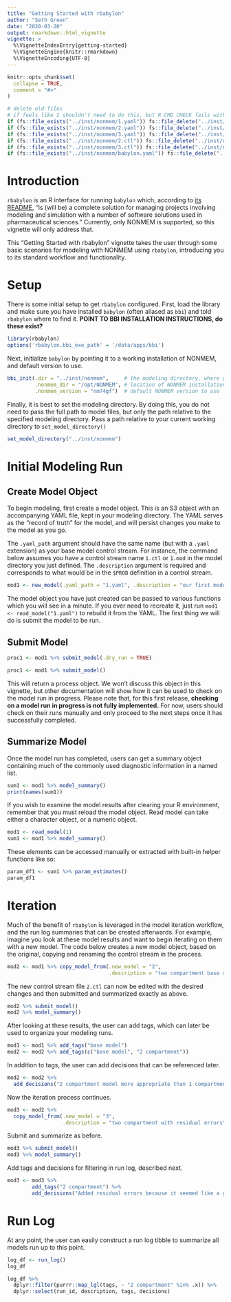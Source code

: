 ```yaml
---
title: "Getting Started with rbabylon"
author: "Seth Green"
date: "2020-03-20"
output: rmarkdown::html_vignette
vignette: >
  %\VignetteIndexEntry{getting-started}
  %\VignetteEngine{knitr::rmarkdown}
  %\VignetteEncoding{UTF-8}
---
```


```r
knitr::opts_chunk$set(
  collapse = TRUE,
  comment = "#>"
)
```

```r
# delete old files
# if feels like I shouldn't need to do this, but R CMD CHECK fails without it
if (fs::file_exists("../inst/nonmem/1.yaml")) fs::file_delete("../inst/nonmem/1.yaml")
if (fs::file_exists("../inst/nonmem/2.yaml")) fs::file_delete("../inst/nonmem/2.yaml")
if (fs::file_exists("../inst/nonmem/3.yaml")) fs::file_delete("../inst/nonmem/3.yaml")
if (fs::file_exists("../inst/nonmem/2.ctl")) fs::file_delete("../inst/nonmem/2.ctl")
if (fs::file_exists("../inst/nonmem/3.ctl")) fs::file_delete("../inst/nonmem/3.ctl")
if (fs::file_exists("../inst/nonmem/babylon.yaml")) fs::file_delete("../inst/nonmem/babylon.yaml")
```

# Introduction

`rbabylon` is an R interface for running `babylon` which, according to 
[its README](https://github.com/metrumresearchgroup/babylon/), "is (will be) a 
complete solution for managing projects involving modeling and simulation with a 
number of software solutions used in pharmaceutical sciences." Currently, only 
NONMEM is supported, so this vignette will only address that. 

This "Getting Started with rbabylon" vignette takes the user through some basic 
scenarios for modeling with NONMEM using `rbabylon`, introducing you to its 
standard workflow and functionality. 

# Setup

There is some initial setup to get `rbabylon` configured. First, load the 
library and make sure you have installed `babylon` (often aliased as `bbi`) and 
told `rbabylon` where to find it. **POINT TO BBI INSTALLATION INSTRUCTIONS, do these exist?**

```r
library(rbabylon)
options('rbabylon.bbi_exe_path' = '/data/apps/bbi')
```

Next, initialize `babylon` by pointing it to a working installation of NONMEM, 
and default version to use.

```r
bbi_init(.dir = "../inst/nonmem",     # the modeling directory, where your control streams are
         .nonmem_dir = "/opt/NONMEM", # location of NONMEM installation
         .nonmem_version = "nm74gf")  # default NONMEM version to use
```

Finally, it is best to set the modeling directory. By doing this, you do not 
need to pass the full path to model files, but only the path relative to the 
specified modeling directory. Pass a path relative to your current working 
directory to `set_model_directory()`

```r
set_model_directory("../inst/nonmem")
```

# Initial Modeling Run

## Create Model Object
To begin modeling, first create a model object. This is an S3 object with an 
accompanying YAML file, kept in your modeling directory. The YAML serves as the 
"record of truth" for the model, and will persist changes you make to the model 
as you go.

The `.yaml_path` argument should have the same name (but with a `.yaml` 
extension) as your base model control stream. For instance, the command below 
assumes you have a control stream name `1.ctl` or `1.mod` in the model directory 
you just defined. The `.description` argument is required and corresponds to 
what would be in the `$PROB` definition in a control stream.

```r
mod1 <- new_model(.yaml_path = "1.yaml", .description = "our first model")
```

The model object you have just created can be passed to various functions which 
you will see in a minute. If you ever need to recreate it, just run 
`mod1 <- read_model("1.yaml")` to rebuild it from the YAML. The first thing we 
will do is submit the model to be run.

## Submit Model

```r
proc1 <- mod1 %>% submit_model(.dry_run = TRUE)
```

```r
proc1 <- mod1 %>% submit_model()
```

This will return a process object. We won't discuss this object in this 
vignette, but other documentation will show how it can be used to check on the 
model run in progress. Please note that, for this first release, 
**checking on a model run in progress is not fully implemented.** For now, users 
should check on their runs manually and only proceed to the next steps once it 
has successfully completed. 

## Summarize Model
Once the model run has completed, users can get a summary object containing much 
of the commonly used diagnostic information in a named list.

```r
sum1 <- mod1 %>% model_summary()
print(names(sum1))
```

If you wish to examine the model results after clearing your R environment, 
remember that you must reload the model object. Read model can take either a 
character object, or a numeric object.

```r
mod1 <- read_model(1)
sum1 <- mod1 %>% model_summary()
```

These elements can be accessed manually or extracted with built-in helper 
functions like so:

```r
param_df1 <- sum1 %>% param_estimates()
param_df1
```

# Iteration

Much of the benefit of `rbabylon` is leveraged in the model iteration workflow, 
and the run log summaries that can be created afterwards. For example, imagine 
you look at these model results and want to begin iterating on them with a new 
model. The code below creates a new model object, based on the original, copying 
and renaming the control stream in the process.

```r
mod2 <- mod1 %>% copy_model_from(.new_model = "2", 
                                 .description = "two compartment base model")
```

The new control stream file `2.ctl` can now be edited with the desired changes 
and then submitted and summarized exactly as above.

```r
mod2 %>% submit_model()
mod2 %>% model_summary()
```

After looking at these results, the user can add tags, which can later be used 
to organize your modeling runs.

```r
mod1 <- mod1 %>% add_tags("base model")
mod2 <- mod2 %>% add_tags(c("base model", "2 compartment"))
```

In addition to tags, the user can add decisions that can be referenced later.
```r
mod2 <- mod2 %>% 
  add_decisions("2 compartment model more appropriate than 1 compartment")
```


Now the iteration process continues. 

```r
mod3 <- mod2 %>% 
  copy_model_from(.new_model = "3", 
                  .description = "two compartment with residual errors")
```

Submit and summarize as before.

```r
mod3 %>% submit_model()
mod3 %>% model_summary()
```

Add tags and decisions for filtering in run log, described next.

```r
mod3 <- mod3 %>% 
        add_tags("2 compartment") %>%
        add_decisions("Added residual errors because it seemed like a good idea.")
```

# Run Log

At any point, the user can easily construct a run log tibble to summarize all 
models run up to this point.

```r
log_df <- run_log()
log_df
```


```r
log_df %>% 
  dplyr::filter(purrr::map_lgl(tags, ~ "2 compartment" %in% .x)) %>%
  dplyr::select(run_id, description, tags, decisions)
```
